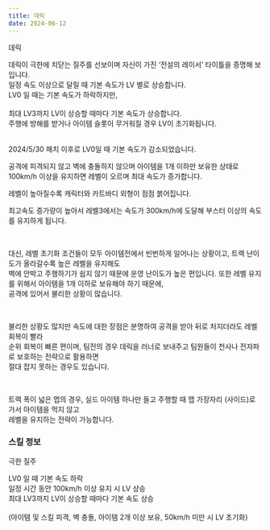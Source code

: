 ```yaml
---
title: 데릭
date: 2024-06-12
---
```


<Sprite className="character" backgroundPosition="-323px -1060px">데릭</Sprite>

<Bq>데릭이 극한에 치닫는 질주를 선보이며 자신이 가진 ‘전설의 레이서’ 타이틀을 증명해 보입니다.<br/>
일정 속도 이상으로 달릴 때 기본 속도가 LV 별로 상승합니다. <br/>
LV0 일 때는 기본 속도가 하락하지만,<br/><br/>
최대 LV3까지 LV이 상승할 때마다 기본 속도가 상승합니다.<br/>
주행에 방해를 받거나 아이템 슬롯이 무거워질 경우 LV이 초기화됩니다. <br/><br/>
<Link target="_blank" href="https://kartdrift.nexon.com/kartdrift/ko/news/update/view?threadId=2574039">2024/5/30 패치</Link> 이후로 LV0일 때 기본 속도가 감소되었습니다.</Bq>

공격에 피격되지 않고 벽에 충돌하지 않으며 아이템을 1개 이하만 보유한 상태로 100km/h 이상을 유지하면 레벨이 오르며 최대 속도가 증가합니다.

레벨이 높아질수록 캐릭터와 카트바디 외형이 점점 붉어집니다. <br/>

최고속도 증가량이 높아서 레벨3에서는 속도가 300km/h에 도달해 부스터 이상의 속도를 유지하게 됩니다.

<br/>

대신, 레벨 초기화 조건들이 모두 아이템전에서 빈번하게 일어나는 상황이고, 트랙 난이도가 올라갈수록 높은 레벨을 유지해도 <br/>
벽에 안박고 주행하기가 쉽지 않기 때문에 운영 난이도가 높은 편입니다.
또한 레벨 유지를 위해서 아이템을 1개 이하로 보유해야 하기 때문에, <br/> 공격에 있어서 불리한 상황이 많습니다.

<br/>

불리한 상황도 많지만 속도에 대한 장점은 분명하여 공격을 받아 뒤로 처지더라도 레벨 회복이 빨라 <br/>
순위 회복이 빠른 편이며, 팀전의 경우 데릭을 러너로 보내주고 팀원들이 천사나 전자파로 보호하는 전략으로 활용하면 <br/>
절대 잡지 못하는 경우도 있습니다.

<br/>

트랙 폭이 넓은 맵의 경우, 실드 아이템 하나만 들고 주행할 때 맵 가장자리 (사이드)로 가서 아이템을 먹지 않고 <br/>
레벨을 유지하는 전략이 가능합니다. 

### 스킬 정보

<Sprite className="skill" backgroundPosition="-550px -280px">극한 질주</Sprite>

<Info diffText="숙련자 추천" titleText="극한 질주" tagText="액티브"/>

<Bq>LV0 일 때 기본 속도 하락 <br/>
일정 시간 동안 100km/h 이상 유지 시 LV 상승<br/>
최대 LV3까지 LV이 상승할 때마다 기본 속도 상승<br/><br/>
(아이템 및 스킬 피격, 벽 충돌, 아이템 2개 이상 보유, 50km/h 미만 시 LV 초기화)</Bq>

<TagList title="LV 상승까지 유지시간">
    <Tag name="일반" text1="5초"/>
    <Tag name="고급" text1="4.7초"/>
    <Tag name="희귀" text1="4.4초"/>
    <Tag name="영웅" text1="4.1초"/>
    <Tag name="전설" text1="3.8초"/>
</TagList>
